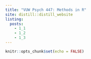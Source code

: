 ```yaml
---
title: "VUW Psych 447: Methods in R"
site: distill::distill_website
listing: 
  posts:
    - 1_1
    - 1_2
    - 1_3
---
```


```r
knitr::opts_chunk$set(echo = FALSE)
```

<!-- ```{r, include = FALSE} -->
<!-- library(here) -->
<!-- # GitHub pages -->
<!-- file.create("docs/.nojekyll", showWarnings = FALSE) -->
<!-- # Ensure directories exist -->
<!-- dir.create("data", FALSE) -->
<!-- dir.create("models", FALSE) -->
<!-- ``` -->

<!-- ```{r render-everything, include = FALSE, eval = FALSE} -->
<!-- # Use to render all posts (article and slide deck) if needed -->
<!-- library(rmarkdown) -->
<!-- posts <- list.files( -->
<!--   "_posts", recursive = TRUE, pattern = ".Rmd", full.names = TRUE -->
<!--   ) -->
<!-- purrr::walk(posts, render) -->
<!-- ``` -->

